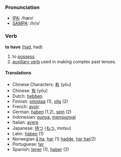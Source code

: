 === Pronunciation ===
*[[w:IPA|IPA]]: /hæv/
*[[w:SAMPA|SAMPA]]: /h{v/

=== Verb ===
'''to have''' ([[had]], had)

# to [[possess]]
# [[auxiliary verb]] used in making complex past tenses.

==== Translations ====
*Chinese Characters: [[有]] (yǒu)
*Chinese: [[有]] (yǒu)
*Dutch: [[hebben]]
*Finnish: [[omistaa]] (1), [[olla]] (2)
*French: [[avoir]]
*German: [[haben]] (1,2), [[sein]] (2)
*Indonesian: [[punya]], [[punya|mempunyai]]
*Italian: [[avere]]
*Japanese: [[持つ]] ([[もつ]], motsu)
*Latin: [[habeo]] (1)
*Norwegian [[å ha]], [[har]] (1) [[hadde]], [[har hat]](2)
*Portuguese: [[ter]]
*Spanish: [[tener]] (1), [[haber]] (2)